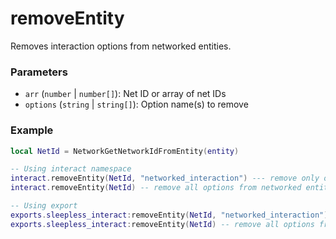 # removeEntity

Removes interaction options from networked entities.

### Parameters
- `arr` (`number` | `number[]`): Net ID or array of net IDs
- `options` (`string` | `string[]`): Option name(s) to remove

### Example
```lua
local NetId = NetworkGetNetworkIdFromEntity(entity)

-- Using interact namespace
interact.removeEntity(NetId, "networked_interaction") --- remove only options with this/these name(s)
interact.removeEntity(NetId) -- remove all options from networked entity

-- Using export
exports.sleepless_interact:removeEntity(NetId, "networked_interaction") --- remove only options with this/these name(s)
exports.sleepless_interact:removeEntity(NetId) -- remove all options from networked entity
```